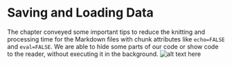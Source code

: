 # Saving and Loading Data

The chapter conveyed some important tips to reduce the knitting and processing time for the Markdown files with chunk attributes like `echo=FALSE` and `eval=FALSE`. We are able to hide some parts of our code or show code to the reader, without executing it in the background.
![alt text here](images/example_eval.png)